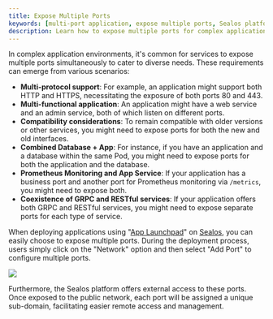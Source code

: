 ```yaml
---
title: Expose Multiple Ports
keywords: [multi-port application, expose multiple ports, Sealos platform, app launchpad, network configuration]
description: Learn how to expose multiple ports for complex applications using Sealos App Launchpad. Simplify network configuration and enhance accessibility.
---
```


In complex application environments, it's common for services to expose multiple ports simultaneously to cater to
diverse needs. These requirements can emerge from various scenarios:

+ **Multi-protocol support**: For example, an application might support both HTTP and HTTPS, necessitating the exposure
  of both ports 80 and 443.
+ **Multi-functional application**: An application might have a web service and an admin service, both of which listen
  on different ports.
+ **Compatibility considerations**: To remain compatible with older versions or other services, you might need to expose
  ports for both the new and old interfaces.
+ **Combined Database + App**: For instance, if you have an application and a database within the same Pod, you might
  need to expose ports for both the application and the database.
+ **Prometheus Monitoring and App Service**: If your application has a business port and another port for Prometheus
  monitoring via `/metrics`, you might need to expose both.
+ **Coexistence of GRPC and RESTful services**: If your application offers both GRPC and RESTful services, you might
  need to expose separate ports for each type of service.

When deploying applications using "[App Launchpad](/guides/applaunchpad/applaunchpad.md)"
on [Sealos](https://usw.sealos.io), you can easily choose to expose multiple ports. During the deployment process,
users simply click on the "Network" option and then select "Add Port" to configure multiple ports.

![](./images/sealos-add-port.png)

Furthermore, the Sealos platform offers external access to these ports. Once exposed to the public network, each port
will be assigned a unique sub-domain, facilitating easier remote access and management.